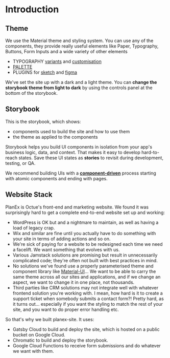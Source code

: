 
<Meta title="Introduction" />

# Introduction

## Theme

We use the Material theme and styling system. You can use any of the components, they provide really useful elements
like Paper, Typography, Buttons, Form Inputs and a wide variety of other elements

- TYPOGRAPHY [variants](https://material-ui.com/components/typography/) and [customisation](https://material-ui.com/customization/palette/)
- [PALETTE](https://material-ui.com/customization/palette/)
- PLUGINS for [sketch](https://material-ui.com/store/items/sketch-react/) and [figma](https://material-ui.com/store/items/figma-react/)

We've set the site up with a dark and a light theme. You can **change the storybook theme from light to dark** by using the controls panel at the bottom of the storybook.

## Storybook

This is the storybook, which shows:
- components used to build the site and how to use them
- the theme as applied to the components

Storybook helps you build UI components in isolation from your app's business logic, data, and context.
That makes it easy to develop hard-to-reach states. Save these UI states as **stories** to revisit during development, testing, or QA.

We recommend building UIs with a [**component-driven**](https://componentdriven.org) process starting with atomic components and ending with pages.

## Website Stack

PlanEx is Octue's front-end and marketing website.
We found it was surprisingly hard to get a complete end-to-end website set up and working:

 - WordPress is OK but and a nightmare to maintain, as well as having a load of legacy crap.
 - Wix and similar are fine until you actually have to do something with your site in terms of adding actions and so on.
 - We're sick of paying for a website to be redesigned each time we need a facelift. We want something that evolves with us.
 - Various Jamstack solutions are promising but result in unnecessarily complicated code; they're often not built with
 best practices in mind.
 - No solutions we've found use a properly parameterised theme and component library like
 [Material-UI](https://material-ui.com/)... We want to be able to carry the same theme across all our sites and
 applications, and if we change an aspect, we want to change it in one place, not thousands.
 - Third parties like CRM solutions may not integrate well with whatever frontend solution you're working with. I mean,
 how hard is it to create a support ticket when somebody submits a contact form?! Pretty hard, as it turns out...
 especially if you want the styling to match the rest of your site, and you want to do proper error handling etc.

So that's why we built planex-site. It uses:

- Gatsby Cloud to build and deploy the site, which is hosted on a public bucket on Google Cloud.
- Chromatic to build and deploy the storybook.
- Google Cloud Functions to receive form submissions and do whatever we want with them.
